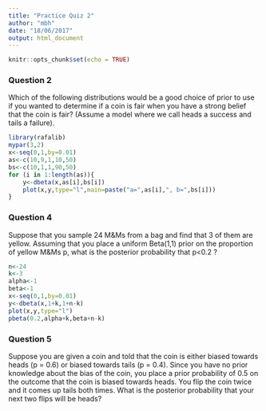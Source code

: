 ```yaml
---
title: "Practice Quiz 2"
author: "mbh"
date: "18/06/2017"
output: html_document
---
```


```r
knitr::opts_chunk$set(echo = TRUE)
```

### Question 2
Which of the following distributions would be a good choice of prior to use if you wanted to determine if a coin is fair when you have a strong belief that the coin is fair? (Assume a model where we call heads a success and tails a failure).

```r
library(rafalib)
mypar(3,2)
x<-seq(0,1,by=0.01)
as<-c(10,9,1,10,50)
bs<-c(10,1,1,90,50)
for (i in 1:length(as)){
    y<-dbeta(x,as[i],bs[i])
    plot(x,y,type="l",main=paste("a=",as[i],", b=",bs[i]))  
}

```

### Question 4
Suppose that you sample 24 M&Ms from a bag and find that 3 of them are yellow. Assuming that you place a uniform Beta(1,1) prior on the proportion of yellow M&Ms p, what is the posterior probability that p<0.2 ?

```r
n<-24
k<-3
alpha<-1
beta<-1
x<-seq(0,1,by=0.01)
y<-dbeta(x,1+k,1+n-k)
plot(x,y,type="l")
pbeta(0.2,alpha+k,beta+n-k)
```
### Question 5
Suppose you are given a coin and told that the coin is either biased towards heads (p = 0.6) or biased towards tails (p = 0.4). Since you have no prior knowledge about the bias of the coin, you place a prior probability of 0.5 on the outcome that the coin is biased towards heads. You flip the coin twice and it comes up tails both times. What is the posterior probability that your next two flips will be heads?

```r

```

